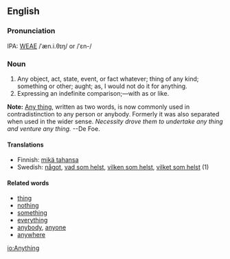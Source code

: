 ==English==
===Pronunciation===
IPA: [[WEAE]] /ˈæn.i.θɪŋ/ or /ˈɛn-/

===Noun===
# Any object, act, state, event, or fact whatever; thing of any kind; something or other; aught; as, I would not do it for anything.
# Expressing an indefinite comparison;&mdash;with as or like.
<!-- material copied from Webster's Revised Unabridged Dictionary (1913) -->

'''Note:''' [[Any thing]], written as two words, is now commonly used in contradistinction to any person or anybody. Formerly it was also separated when used in the wider sense. ''Necessity drove them to undertake any thing and  venture any thing.'' --De Foe.

====Translations====
*Finnish: [[mikä tahansa]]
*Swedish: [[något]], [[vad som helst]], [[vilken som helst]], [[vilket som helst]] (1)

====Related words====
*[[thing]]
*[[nothing]]
*[[something]]
*[[everything]]
*[[anybody]], [[anyone]]
*[[anywhere]]

[[io:Anything]]
